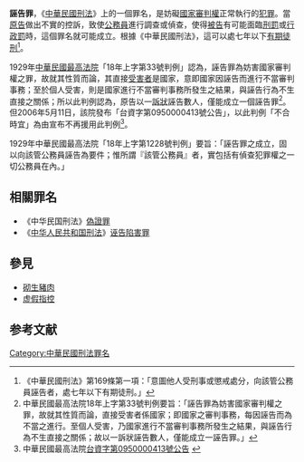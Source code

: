'''誣告罪'''，《[[中華民國刑法|中華民國刑法]]》上的一個罪名，是妨礙[[國家|國家]][[審判權|審判權]]正常執行的[[犯罪|犯罪]]。當[[原告|原告]]做出不實的控訴，致使[[公務員|公務員]]進行調查或偵查，使得[[被告|被告]]有可能面臨[[刑罰|刑罰]]或[[行政罰|行政罰]]時，這個罪名就可能成立。根據《中華民國刑法》，這可以處七年以下[[有期徒刑|有期徒刑]]<ref>《中華民國刑法》第169條第一項：「意圖他人受刑事或懲戒處分，向該管公務員誣告者，處七年以下有期徒刑。」</ref>。

1929年[[中華民國最高法院|中華民國最高法院]]「18年上字第33號判例」認為，誣告罪為妨害國家審判權之罪，故就其性質而論，其直接[[受害者|受害者]]是國家，意即國家因誣告而進行不當審判事務；至於個人受害，則是國家進行不當審判事務所發生之結果，與誣告行為不生直接之關係；所以此判例認為，原告以一[[訴狀|訴狀]]誣告數人，僅能成立一個誣告罪<ref>中華民國最高法院18年上字第33號判例要旨：「誣告罪為妨害國家審判權之罪，故就其性質而論，直接受害者係國家；即國家之審判事務，每因誣告而為不當之進行。至個人受害，乃國家進行不當審判事務所發生之結果，與誣告行為不生直接之關係；故以一訴狀誣告數人，僅能成立一誣告罪。」</ref>。但2006年5月11日，該院發布「台資字第0950000413號公告」，以此判例「不合時宜」為由宣布不再援用此判例<ref>中華民國最高法院[http://tps.judicial.gov.tw/faq/index.php?parent_id=410 台資字第0950000413號公告] {{Wayback|url=http://tps.judicial.gov.tw/faq/index.php?parent_id=410 |date=20190608060258 }}</ref>。

1929年中華民國最高法院「18年上字第1228號判例」要旨：「誣告罪之成立，固以向該管公務員誣告為要件；惟所謂『該管公務員』者，實包括有偵查犯罪權之一切公務員在內。」

== 相關罪名 ==
* 《中华民国刑法》[[偽證罪|偽證罪]]
* 《[[中华人民共和国刑法|中华人民共和国刑法]]》[[诬告陷害罪|诬告陷害罪]]

==參見==
*[[砌生豬肉|砌生豬肉]]
*[[虚假指控|虚假指控]]

== 参考文献 ==
{{Reflist}}

[[Category:中華民國刑法罪名|Category:中華民國刑法罪名]]